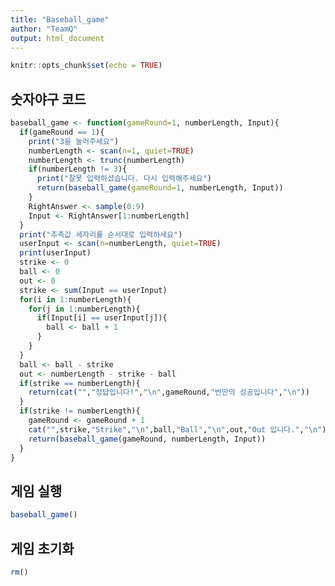 ---
title: "Baseball_game"
author: "TeamQ"
output: html_document
---

```{r setup, include=FALSE}
knitr::opts_chunk$set(echo = TRUE)
```

## 숫자야구 코드
```{r}
baseball_game <- function(gameRound=1, numberLength, Input){
  if(gameRound == 1){
    print("3을 눌러주세요")
    numberLength <- scan(n=1, quiet=TRUE)
    numberLength <- trunc(numberLength)
    if(numberLength != 3){
      print("잘못 입력하셨습니다. 다시 입력해주세요")
      return(baseball_game(gameRound=1, numberLength, Input))
    }
    RightAnswer <- sample(0:9)
    Input <- RightAnswer[1:numberLength]
  }
  print("추측값 세자리를 순서대로 입력하세요")
  userInput <- scan(n=numberLength, quiet=TRUE)
  print(userInput)
  strike <- 0
  ball <- 0
  out <- 0
  strike <- sum(Input == userInput)
  for(i in 1:numberLength){
    for(j in 1:numberLength){
      if(Input[i] == userInput[j]){
        ball <- ball + 1
      }
    }
  }
  ball <- ball - strike
  out <- numberLength - strike - ball
  if(strike == numberLength){
    return(cat("","정답입니다!","\n",gameRound,"번만의 성공입니다","\n"))
  }
  if(strike != numberLength){
    gameRound <- gameRound + 1
    cat("",strike,"Strike","\n",ball,"Ball","\n",out,"Out 입니다.","\n")
    return(baseball_game(gameRound, numberLength, Input))
  }
}
```

## 게임 실행

```{r}
baseball_game()
```

## 게임 초기화
```{r}
rm()
```
